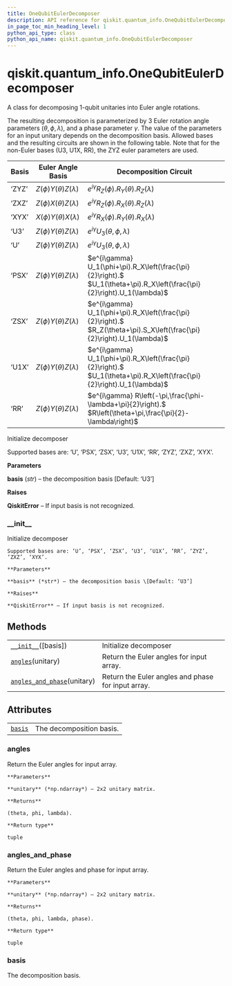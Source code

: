 ```yaml
---
title: OneQubitEulerDecomposer
description: API reference for qiskit.quantum_info.OneQubitEulerDecomposer
in_page_toc_min_heading_level: 1
python_api_type: class
python_api_name: qiskit.quantum_info.OneQubitEulerDecomposer
---
```


<span id="qiskit-quantum-info-onequbiteulerdecomposer" />

# qiskit.quantum\_info.OneQubitEulerDecomposer

<Class id="qiskit.quantum_info.OneQubitEulerDecomposer" github="https://github.com/qiskit/qiskit/tree/stable/0.16/qiskit/quantum_info/synthesis/one_qubit_decompose.py" signature="OneQubitEulerDecomposer(basis='U3')">
  A class for decomposing 1-qubit unitaries into Euler angle rotations.

  The resulting decomposition is parameterized by 3 Euler rotation angle parameters $(\theta, \phi, \lambda)$, and a phase parameter $\gamma$. The value of the parameters for an input unitary depends on the decomposition basis. Allowed bases and the resulting circuits are shown in the following table. Note that for the non-Euler bases (U3, U1X, RR), the ZYZ euler parameters are used.

  | Basis | Euler Angle Basis              | Decomposition Circuit                                                                                                   |
  | ----- | ------------------------------ | ----------------------------------------------------------------------------------------------------------------------- |
  | ‘ZYZ’ | $Z(\phi) Y(\theta) Z(\lambda)$ | $e^{i\gamma} R_Z(\phi).R_Y(\theta).R_Z(\lambda)$                                                                        |
  | ‘ZXZ’ | $Z(\phi) X(\theta) Z(\lambda)$ | $e^{i\gamma} R_Z(\phi).R_X(\theta).R_Z(\lambda)$                                                                        |
  | ‘XYX’ | $X(\phi) Y(\theta) X(\lambda)$ | $e^{i\gamma} R_X(\phi).R_Y(\theta).R_X(\lambda)$                                                                        |
  | ‘U3’  | $Z(\phi) Y(\theta) Z(\lambda)$ | $e^{i\gamma} U_3(\theta,\phi,\lambda)$                                                                                  |
  | ‘U’   | $Z(\phi) Y(\theta) Z(\lambda)$ | $e^{i\gamma} U_3(\theta,\phi,\lambda)$                                                                                  |
  | ‘PSX’ | $Z(\phi) Y(\theta) Z(\lambda)$ | $e^{i\gamma} U_1(\phi+\pi).R_X\left(\frac{\pi}{2}\right).$ $U_1(\theta+\pi).R_X\left(\frac{\pi}{2}\right).U_1(\lambda)$ |
  | ‘ZSX’ | $Z(\phi) Y(\theta) Z(\lambda)$ | $e^{i\gamma} U_1(\phi+\pi).R_X\left(\frac{\pi}{2}\right).$ $R_Z(\theta+\pi).S_X\left(\frac{\pi}{2}\right).U_1(\lambda)$ |
  | ‘U1X’ | $Z(\phi) Y(\theta) Z(\lambda)$ | $e^{i\gamma} U_1(\phi+\pi).R_X\left(\frac{\pi}{2}\right).$ $U_1(\theta+\pi).R_X\left(\frac{\pi}{2}\right).U_1(\lambda)$ |
  | ‘RR’  | $Z(\phi) Y(\theta) Z(\lambda)$ | $e^{i\gamma} R\left(-\pi,\frac{\phi-\lambda+\pi}{2}\right).$ $R\left(\theta+\pi,\frac{\pi}{2}-\lambda\right)$           |

  Initialize decomposer

  Supported bases are: ‘U’, ‘PSX’, ‘ZSX’, ‘U3’, ‘U1X’, ‘RR’, ‘ZYZ’, ‘ZXZ’, ‘XYX’.

  **Parameters**

  **basis** (*str*) – the decomposition basis \[Default: ‘U3’]

  **Raises**

  **QiskitError** – If input basis is not recognized.

  ### \_\_init\_\_

  <Function id="qiskit.quantum_info.OneQubitEulerDecomposer.__init__" name="__init__" signature="__init__(basis='U3')">
    Initialize decomposer

    Supported bases are: ‘U’, ‘PSX’, ‘ZSX’, ‘U3’, ‘U1X’, ‘RR’, ‘ZYZ’, ‘ZXZ’, ‘XYX’.

    **Parameters**

    **basis** (*str*) – the decomposition basis \[Default: ‘U3’]

    **Raises**

    **QiskitError** – If input basis is not recognized.
  </Function>

  ## Methods

  |                                                                                                                                                             |                                                    |
  | ----------------------------------------------------------------------------------------------------------------------------------------------------------- | -------------------------------------------------- |
  | [`__init__`](#qiskit.quantum_info.OneQubitEulerDecomposer.__init__ "qiskit.quantum_info.OneQubitEulerDecomposer.__init__")(\[basis])                        | Initialize decomposer                              |
  | [`angles`](#qiskit.quantum_info.OneQubitEulerDecomposer.angles "qiskit.quantum_info.OneQubitEulerDecomposer.angles")(unitary)                               | Return the Euler angles for input array.           |
  | [`angles_and_phase`](#qiskit.quantum_info.OneQubitEulerDecomposer.angles_and_phase "qiskit.quantum_info.OneQubitEulerDecomposer.angles_and_phase")(unitary) | Return the Euler angles and phase for input array. |

  ## Attributes

  |                                                                                                                   |                          |
  | ----------------------------------------------------------------------------------------------------------------- | ------------------------ |
  | [`basis`](#qiskit.quantum_info.OneQubitEulerDecomposer.basis "qiskit.quantum_info.OneQubitEulerDecomposer.basis") | The decomposition basis. |

  ### angles

  <Function id="qiskit.quantum_info.OneQubitEulerDecomposer.angles" name="angles" signature="angles(unitary)">
    Return the Euler angles for input array.

    **Parameters**

    **unitary** (*np.ndarray*) – 2x2 unitary matrix.

    **Returns**

    (theta, phi, lambda).

    **Return type**

    tuple
  </Function>

  ### angles\_and\_phase

  <Function id="qiskit.quantum_info.OneQubitEulerDecomposer.angles_and_phase" name="angles_and_phase" signature="angles_and_phase(unitary)">
    Return the Euler angles and phase for input array.

    **Parameters**

    **unitary** (*np.ndarray*) – 2x2 unitary matrix.

    **Returns**

    (theta, phi, lambda, phase).

    **Return type**

    tuple
  </Function>

  ### basis

  <Function id="qiskit.quantum_info.OneQubitEulerDecomposer.basis" name="basis" signature="property basis">
    The decomposition basis.
  </Function>
</Class>

